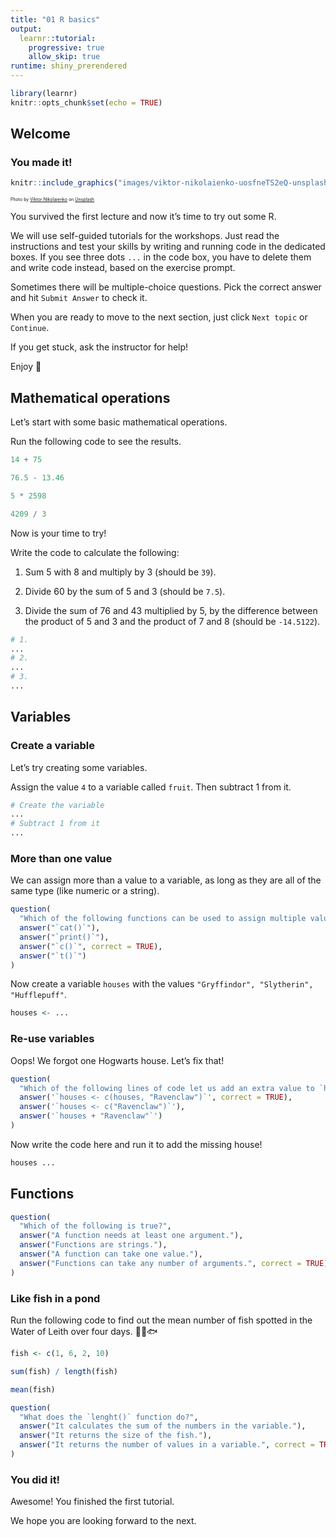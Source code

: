 ```yaml
---
title: "01 R basics"
output: 
  learnr::tutorial:
    progressive: true
    allow_skip: true
runtime: shiny_prerendered
---
```


```r
library(learnr)
knitr::opts_chunk$set(echo = TRUE)
```

## Welcome

### You made it!

```r
knitr::include_graphics("images/viktor-nikolaienko-uosfneTS2eQ-unsplash.jpg")
```

<span style="font-size: 0.5em;">Photo by <a href="https://unsplash.com/@greenxiii?utm_source=unsplash&utm_medium=referral&utm_content=creditCopyText">Viktor Nikolaienko</a> on <a href="https://unsplash.com/s/photos/high-five?utm_source=unsplash&utm_medium=referral&utm_content=creditCopyText">Unsplash</a></span>

You survived the first lecture and now it's time to try out some R.

We will use self-guided tutorials for the workshops.
Just read the instructions and test your skills by writing and running code in the dedicated boxes.
If you see three dots `...` in the code box, you have to delete them and write code instead, based on the exercise prompt.

Sometimes there will be multiple-choice questions. Pick the correct answer and hit `Submit Answer` to check it.

When you are ready to move to the next section, just click `Next topic` or `Continue`.

If you get stuck, ask the instructor for help!

Enjoy 🙂

## Mathematical operations

Let's start with some basic mathematical operations.

Run the following code to see the results.

```r
14 + 75

76.5 - 13.46

5 * 2598

4209 / 3
```

Now is your time to try!

Write the code to calculate the following:

1. Sum 5 with 8 and multiply by 3 (should be `39`).

2. Divide 60 by the sum of 5 and 3 (should be `7.5`).

3. Divide the sum of 76 and 43 multiplied by 5, by the difference between the product of 5 and 3 and the product of 7 and 8 (should be `-14.5122`).

```r
# 1.
...
# 2.
...
# 3.
...
```

## Variables

### Create a variable

Let's try creating some variables.

Assign the value `4` to a variable called `fruit`.
Then subtract 1 from it.

```r
# Create the variable
...
# Subtract 1 from it
...
```

### More than one value

We can assign more than a value to a variable, as long as they are all of the same type (like numeric or a string).

```r
question(
  "Which of the following functions can be used to assign multiple values to a variable?",
  answer("`cat()`"),
  answer("`print()`"),
  answer("`c()`", correct = TRUE),
  answer("`t()`")
)
```

Now create a variable `houses` with the values `"Gryffindor", "Slytherin", "Hufflepuff"`.

```r
houses <- ...
```

### Re-use variables

Oops! We forgot one Hogwarts house.
Let's fix that!

```r
question(
  "Which of the following lines of code let us add an extra value to `houses`?",
  answer('`houses <- c(houses, "Ravenclaw")`', correct = TRUE),
  answer('`houses <- c("Ravenclaw")`'),
  answer('`houses + "Ravenclaw"`')
)
```

Now write the code here and run it to add the missing house!

```r
houses ...
```

## Functions

```r
question(
  "Which of the following is true?",
  answer("A function needs at least one argument."),
  answer("Functions are strings."),
  answer("A function can take one value."),
  answer("Functions can take any number of arguments.", correct = TRUE)
)
```

### Like fish in a pond

Run the following code to find out the mean number of fish spotted in the Water of Leith over four days. 🐡🐠🐟

```r
fish <- c(1, 6, 2, 10)

sum(fish) / length(fish)

mean(fish)
```

```r
question(
  "What does the `lenght()` function do?",
  answer("It calculates the sum of the numbers in the variable."),
  answer("It returns the size of the fish."),
  answer("It returns the number of values in a variable.", correct = TRUE)
)
```

### You did it!

Awesome! You finished the first tutorial.

We hope you are looking forward to the next.

